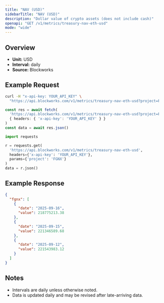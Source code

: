```yaml
---
title: "NAV (USD)"
sidebarTitle: "NAV (USD)"
description: "Dollar value of crypto assets (does not include cash)"
openapi: "GET /v1/metrics/treasury-nav-eth-usd"
mode: "wide"
---
```


## Overview

- **Unit:** USD
- **Interval:** daily
- **Source:** Blockworks

## Example Request

<CodeGroup>

```bash cURL
curl -H "x-api-key: YOUR_API_KEY" \
  "https://api.blockworks.com/v1/metrics/treasury-nav-eth-usd?project=FGNX"
```

```typescript TypeScript
const res = await fetch(
  'https://api.blockworks.com/v1/metrics/treasury-nav-eth-usd?project=FGNX',
  { headers: { 'x-api-key': 'YOUR_API_KEY' } }
)
const data = await res.json()
```

```python Python
import requests

r = requests.get(
  'https://api.blockworks.com/v1/metrics/treasury-nav-eth-usd',
  headers={'x-api-key': 'YOUR_API_KEY'},
  params={'project': 'FGNX'}
)
data = r.json()
```

</CodeGroup>

## Example Response

```json
{
  "fgnx": [
    {
      "date": "2025-09-16",
      "value": 218775213.38
    },
    {
      "date": "2025-09-15",
      "value": 221346589.68
    },
    {
      "date": "2025-09-12",
      "value": 221543983.12
    }
  ]
}
```

## Notes
- Intervals are daily unless otherwise noted.
- Data is updated daily and may be revised after late-arriving data.